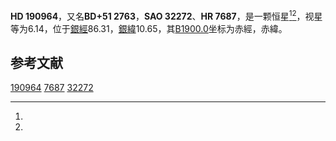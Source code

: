 {{Starbox begin
| name = HD 190964
}}
{{Starbox observe
| epoch = [[J2000.0|J2000.0]]
| constell = {{星座名待查}}<ref name=SIMBAD>{{cite web
 | url=http://simbad.u-strasbg.fr/simbad/sim-id?Ident=HR+7687
 | title=Pulsating variable Star
 | publisher=Centre de Données astronomiques de Strasbourg
 | work=SIMBAD
 | accessdate=2012-07-13
 | archive-date=2019-07-27
 | archive-url=https://web.archive.org/web/20190727165505/http://simbad.u-strasbg.fr/simbad/sim-id%3FIdent%3DHR%2B7687
 | dead-url=no
 }}</ref><ref name=DATA>{{cite web
 | url=http://vizier.u-strasbg.fr/viz-bin/VizieR-5?-out.add=.&-source=5050&-corr=PK=HR&-out.max=9999&HR=7687
 | title=VizieR Detailed Page
 | accessdate=2012-07-13
 | archive-date=2016-03-05
 | archive-url=https://web.archive.org/web/20160305001246/http://vizier.u-strasbg.fr/viz-bin/VizieR-5?-out.add=.&-source=5050&-corr=PK=HR&-out.max=9999&HR=7687
 | dead-url=no
 }}</ref>
| 星官 = 
| ra = {{RA|20|5|6.7}}<ref name=SIMBAD /><ref name=DATA />
| dec = {{DEC|+51|50|22}}<ref name=SIMBAD /><ref name=DATA />
| appmag_v = 6.14<ref name=SIMBAD /><ref name=DATA />
}}
{{Starbox character
| class = M1IIIa<ref name=SIMBAD /><ref name=DATA />
| b-v = 1.6<ref name=SIMBAD /><ref name=DATA />
| u-b = 1.95<ref name=SIMBAD /><ref name=DATA />
| r-i = <ref name=SIMBAD /><ref name=DATA />
| variable = 
}}
{{Starbox astrometry
| radial_v = 1.95
| prop_mo_ra = -56
| parallax = 
| p_error = 
}}
{{Starbox catalog
| names =BD+51 2763，[[SAO星表|SAO]] 32272，[[HD星表|HD]] 190964，[[HR星表|HR]] 7687}}
{{Starbox reference |Simbad=HR+7687}}
{{Starbox end}}

'''HD 190964'''，又名'''BD+51 2763'''，'''SAO 32272'''、'''HR 7687'''，是一颗恒星<ref name=SIMBAD /><ref name=DATA />，视星等为6.14，位于[[銀道座標系|銀經]]86.31，[[銀道座標系|銀緯]]10.65，其[[B1900.0|B1900.0]]坐标为赤經{{RA|20|2|24.1}}，赤緯{{DEC|+51|10.65|8}}。

== 参考文献 ==
{{reflist}}

{{star-stub}}

[[Category:HD和HDE天體|190964]]
[[Category:HR天體|7687]]
[[Category:SAO天體|32272]]